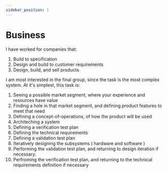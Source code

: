 ```yaml
---
sidebar_position: 1
---
```


# Business

I have worked for companies that:

1. Build to specification
2. Design and build to customer requirements
3. Design, build, and sell products

I am most interested in the final group, since the task is the most complex system.
At it's simplest, this task is:

1. Seeing a possible market segment, where your experience and resources have value
2. Finding a hole in that market segment, and defining product features to meet that need
3. Defining a concept-of-operations, of how the product will be used
4. Architeching a system
5. Defining a verification test plan
6. Defining the technical requirements
7. Defining a validation test plan
8. Iteratively designing the subsystems ( hardware and software )
9. Performing the validation test plan, and returning to design iteration if necessary.
10. Perfroming the verification test plan, and returning to the technical requirements definition if necessary
